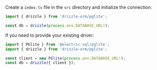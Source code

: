 Create a `index.ts` file in the `src` directory and initialize the connection:

```typescript copy
import { drizzle } from 'drizzle-orm/pglite';

const db = drizzle(process.env.DATABASE_URL!);
```

If you need to provide your existing driver:

```typescript copy
import { PGlite } from '@electric-sql/pglite';
import { drizzle } from 'drizzle-orm/pglite';

const client = new PGlite(process.env.DATABASE_URL!);
const db = drizzle({ client });
```